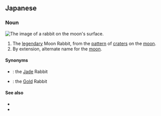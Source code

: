 ==Japanese==
{{ja-kanjitab|げつ|k1=げっ|と|yomi=o}}

===Noun===
[[File:Rabbit in the moon standing by pot.png|thumb|The image of a rabbit on the moon's surface.]]
{{ja-noun|げっと}}

# The [[legendary]] Moon Rabbit, from the [[pattern]] of [[crater]]s on the [[moon]].
# By extension, alternate name for the [[moon]].

====Synonyms====
* {{ja-r|玉兎|ぎょくと}}: the [[jade|Jade]] Rabbit
* {{ja-r|金兎|きんと}}: the [[gold|Gold]] Rabbit

====See also====
* {{pedialite|lang=ja}}
* {{pedialite|Moon rabbit}}